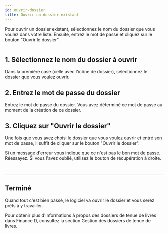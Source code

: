 ```yaml
---
id: ouvrir-dossier
title: Ouvrir un dossier existant
---
```



Pour ouvrir un dossier existant, sélectionnez le nom du dossier
que vous voulez dans votre liste. Ensuite, entrez le mot de passe
et cliquez sur le bouton "Ouvrir le dossier".

<Image img={screenshot}/>

## 1. Sélectionnez le nom du dossier à ouvrir
Dans la première case (celle avec l'icône de dossier), sélectionnez le dossier que vous voulez ouvrir.

## 2. Entrez le mot de passe du dossier
Entrez le mot de passe du dossier.
Vous avez déterminé ce mot de passe au moment de la création de ce dossier.

## 3. Cliquez sur "Ouvrir le dossier"
Une fois que vous avez choisi le dossier que vous voulez ouvrir et entré son mot de passe,
il suffit de cliquer sur le bouton "Ouvrir le dossier".

Si un message d'erreur vous indique que ce n'est pas le bon mot de passe.
Réessayez. Si vous l'avez oublié, utilisez le bouton de récupération à droite.

<Image img={forgotPassword}/>

<br/>
<br/>
<hr/>

## Terminé
Quand tout c'est bien passé, le logiciel va ouvrir le dossier et vous serez prêts à y travailler.

Pour obtenir plus d'informations à propos des dossiers de tenue de livres dans Finance&nbsp;D, consultez la
section <Link to="/docs/gestion-dossiers/intro-gestion-dossiers">Gestion des dossiers de tenue de livres</Link>.

<br/>
<br/>
<br/>
